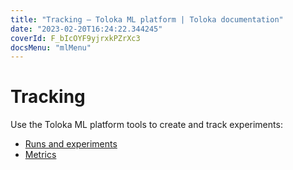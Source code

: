 ```yaml
---
title: "Tracking — Toloka ML platform | Toloka documentation"
date: "2023-02-20T16:24:22.344245"
coverId: F_bIcOYF9yjrxkPZrXc3
docsMenu: "mlMenu"
---
```


# Tracking

Use the Toloka ML platform tools to create and track experiments:

* [Runs and experiments](/docs/toloka-ml/tracking/runs)
* [Metrics](/docs/toloka-ml/metrics)
